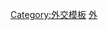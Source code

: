 {{Navbox
|name  = 泰國駐外機構
|title = {{flagdeco|THA}} {{Link-en|泰國駐外機構列表|List of diplomatic missions of Thailand|泰國駐外機構}}
|state = {{{state|autocollapse}}}
|listclass = hlist
|below= 未註記者為[[大使館]]或{{Link-de|常駐代表處|Ständige Vertretung}}，【方括號】為總領事館或領事館，<s>划线</s>為已撤銷者，''斜體''為[[實質大使館|實質代表機構]]
|image = [[File:Garuda Emblem of Thailand (Gold).svg|80px|泰國駐外使領館用徽]]
|group1= 正式
|list1 = {{Template:Navbox subgroup
|groupstyle = width:6em;
|liststyle = width:auto;
|group1= 亞洲、大洋洲
|list1 = 
*{{Link-ja|泰國駐日大使館|駐日タイ王国大使館|東京}}
*{{Link-ja|泰國駐福岡總領事館|在福岡タイ王国総領事館|【福岡】}}
*{{Link-ja|泰國駐大阪總領事館|在大阪タイ王国総領事館|【大阪】}}
*[[泰國駐韓大使館|首爾]]
*[[泰王国驻青岛总领事馆|【青岛】]]
*{{Link-en|泰國駐清奈總領事館|Royal Thai Consulate General, Chennai|【-{zh-cn:金奈; zh-tw:清奈; zh-hk:清奈; zh-sg:真奈;}-】}}

|group2 = 　　　　歐洲
|list2  = 
*{{Link-en|泰國駐英國大使館|Embassy of Thailand, London|倫敦}}
*{{Link-fr|泰國駐法國大使館|Ambassade de Thaïlande en France|巴黎}}
*{{Link-de|泰國駐德國大使館|Thailändische Botschaft in Berlin|柏林}}
*{{Link-sv|泰國駐瑞典大使館|Thailands ambassad i Stockholm|斯德哥爾摩}}
*{{Link-no|泰國駐挪威大使館|Thailands ambassade i Oslo|奧斯陸}}
*{{Link-pl|泰國駐波蘭大使館|Ambasada Tajlandii w Polsce|華沙}}
*{{Link-ru|泰國駐俄羅斯大使館|Посольство Таиланда в России|莫斯科}}

|group3 = 　　　　美洲
|list3 = 
*[[泰國駐美國大使館|華盛頓特區]]
}}
|group2 = 已撤銷及非正式
|list2 ={{Template:Navbox subgroup
|groupstyle = width:6em;
|liststyle = width:auto;

|group2 = 實質代表機構
|list2 =
*''[[泰國貿易經濟辦事處|台北]]''
}}
}}<noinclude>
{{collapsible option}}
[[Category:泰國駐外機構| ]]
[[Category:外交模板]] 
[[Category:泰國模板|外]]
</noinclude>